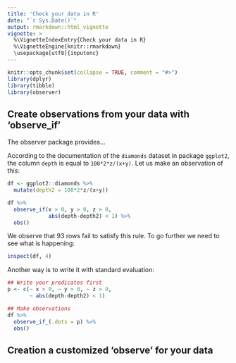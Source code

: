 ```yaml
---
title: 'Check your data in R'
date: "`r Sys.Date()`"
output: rmarkdown::html_vignette
vignette: >
  %\VignetteIndexEntry{Check your data in R}
  %\VignetteEngine{knitr::rmarkdown}
  \usepackage[utf8]{inputenc}
---
```


```r
knitr::opts_chunk$set(collapse = TRUE, comment = "#>")
library(dplyr)
library(tibble)
library(observer)
```


## Create observations from your data with 'observe_if'

The observer package provides... 

According to the documentation of the `diamonds` dataset in package `ggplot2`, 
the column `depth` is equal to `100*2*z/(x+y)`. 
Let us make an observation of this: 

```r
df <- ggplot2::diamonds %>% 
  mutate(depth2 = 100*2*z/(x+y)) 

df %>% 
  observe_if(x > 0, y > 0, z > 0, 
             abs(depth-depth2) < 1) %>% 
  obs()
```

We observe that 93 rows fail to satisfy this rule. 
To go further we need to see what is happening: 

```r
inspect(df, 4)
```

Another way is to write it with standard evaluation: 

```r
## Write your predicates first
p <- c(~ x > 0, ~ y > 0, ~ z > 0, 
       ~ abs(depth-depth2) < 1)

## Make observations
df %>% 
  observe_if_(.dots = p) %>% 
  obs()
```

## Creation a customized 'observe' for your data



